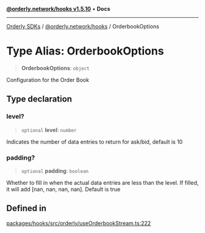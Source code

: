 [**@orderly.network/hooks v1.5.10**](/sdks/tech-doc/@orderly.network/hooks/README) • **Docs**

***

[Orderly SDKs](/sdks/tech-doc/packages) / [@orderly.network/hooks](/sdks/tech-doc/@orderly.network/hooks/README) / OrderbookOptions

# Type Alias: OrderbookOptions

> **OrderbookOptions**: `object`

Configuration for the Order Book

## Type declaration

### level?

> `optional` **level**: `number`

Indicates the number of data entries to return for ask/bid, default is 10

### padding?

> `optional` **padding**: `boolean`

Whether to fill in when the actual data entries are less than the level. If filled, it will add [nan, nan, nan, nan]. Default is true

## Defined in

[packages/hooks/src/orderly/useOrderbookStream.ts:222](https://github.com/OrderlyNetwork/js-sdk/blob/554ae704783e3b83c40bb234a899e8f02987d9b6/packages/hooks/src/orderly/useOrderbookStream.ts#L222)
